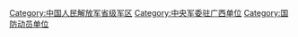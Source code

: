 [[Category:中国人民解放军省级军区|Category:中国人民解放军省级军区]]
[[Category:中央军委驻广西单位|Category:中央军委驻广西单位]]
[[Category:国防动员单位|Category:国防动员单位]]